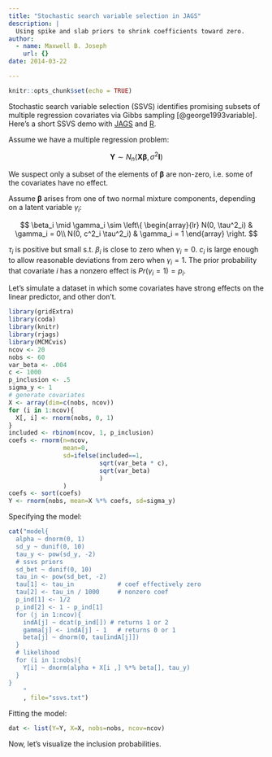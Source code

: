 ```yaml
---
title: "Stochastic search variable selection in JAGS"
description: |
  Using spike and slab priors to shrink coefficients toward zero.
author:
  - name: Maxwell B. Joseph
    url: {}
date: 2014-03-22

---
```


```r
knitr::opts_chunk$set(echo = TRUE)
```


Stochastic search variable selection (SSVS) identifies promising subsets of 
multiple regression covariates via Gibbs sampling [@george1993variable]. Here's 
a short SSVS demo with [JAGS](http://mcmc-jags.sourceforge.net/) and 
[R](http://www.r-project.org/).

Assume we have a multiple regression problem:

$$\boldsymbol{Y} \sim N_n(\boldsymbol{X \beta}, \sigma^2 \boldsymbol{I})$$

We suspect only a subset of the elements of $\boldsymbol{\beta}$ are non-zero, 
i.e. some of the covariates have no effect.

Assume $\boldsymbol{\beta}$ arises from one of two normal mixture components, 
depending on a latent variable $\gamma_i$:

$$
\beta_i \mid \gamma_i  \sim \left\{
  \begin{array}{lr}
    N(0, \tau^2_i) &  \gamma_i = 0\\
    N(0, c^2_i \tau^2_i) &  \gamma_i = 1
  \end{array}
\right.
$$

$\tau_i$ is positive but small s.t. $\beta_i$ is close to zero when 
$\gamma_i = 0$. $c_i$ is large enough to allow reasonable deviations from zero
when $\gamma_i = 1$. The prior probability that covariate $i$ has a nonzero 
effect is $Pr(\gamma_i = 1) = p_i$. 

Let's simulate a dataset in which some covariates have strong effects on the 
linear predictor, and other don't.

```r
library(gridExtra)
library(coda)
library(knitr)
library(rjags)
library(MCMCvis)
ncov <- 20
nobs <- 60
var_beta <- .004
c <- 1000
p_inclusion <- .5
sigma_y <- 1
# generate covariates
X <- array(dim=c(nobs, ncov))
for (i in 1:ncov){
  X[, i] <- rnorm(nobs, 0, 1)
}
included <- rbinom(ncov, 1, p_inclusion)
coefs <- rnorm(n=ncov,
               mean=0,
               sd=ifelse(included==1,
                         sqrt(var_beta * c),
                         sqrt(var_beta)
                         )
               )
coefs <- sort(coefs)
Y <- rnorm(nobs, mean=X %*% coefs, sd=sigma_y)
```

Specifying the model:

```r
cat("model{
  alpha ~ dnorm(0, 1)
  sd_y ~ dunif(0, 10)
  tau_y <- pow(sd_y, -2)
  # ssvs priors
  sd_bet ~ dunif(0, 10)
  tau_in <- pow(sd_bet, -2)
  tau[1] <- tau_in            # coef effectively zero
  tau[2] <- tau_in / 1000     # nonzero coef
  p_ind[1] <- 1/2
  p_ind[2] <- 1 - p_ind[1]
  for (j in 1:ncov){
    indA[j] ~ dcat(p_ind[]) # returns 1 or 2
    gamma[j] <- indA[j] - 1   # returns 0 or 1
    beta[j] ~ dnorm(0, tau[indA[j]])
  }
  # likelihood
  for (i in 1:nobs){
    Y[i] ~ dnorm(alpha + X[i ,] %*% beta[], tau_y)
  }
}
    "
    , file="ssvs.txt")
```

Fitting the model:

```r
dat <- list(Y=Y, X=X, nobs=nobs, ncov=ncov)

```

Now, let's visualize the inclusion probabilities.
